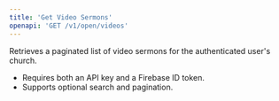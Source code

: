 ```yaml
---
title: 'Get Video Sermons'
openapi: 'GET /v1/open/videos'
---
```


Retrieves a paginated list of video sermons for the authenticated user's church.

- Requires both an API key and a Firebase ID token.
- Supports optional search and pagination.